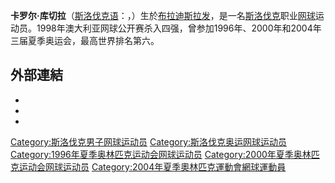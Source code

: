 {{Expand|time=2015-04-09}}
'''卡罗尔·库切拉'''（[[斯洛伐克语|斯洛伐克语]]：'''{{lang|sk|Karol Kučera}}'''，{{bd|1974年|3月4日}}）生於[[布拉迪斯拉发|布拉迪斯拉发]]，是一名[[斯洛伐克|斯洛伐克]]职业[[网球|网球]]运动员。1998年澳大利亚网球公开赛杀入四强，曾参加1996年、2000年和2004年三届夏季奥运会，最高世界排名第六。

==外部連結==
* {{ATP|id=K237}}
* {{ITF Profile|id=10001740}}
* {{DavisCupplayerlink|id=10001740}}

{{tennis-bio-stub}}

{{DEFAULTSORT:Kučera, Karol}}
[[Category:斯洛伐克男子网球运动员|Category:斯洛伐克男子网球运动员]]
[[Category:斯洛伐克奥运网球运动员|Category:斯洛伐克奥运网球运动员]]
[[Category:1996年夏季奥林匹克运动会网球运动员|Category:1996年夏季奥林匹克运动会网球运动员]]
[[Category:2000年夏季奥林匹克运动会网球运动员|Category:2000年夏季奥林匹克运动会网球运动员]]
[[Category:2004年夏季奧林匹克運動會網球運動員|Category:2004年夏季奧林匹克運動會網球運動員]]